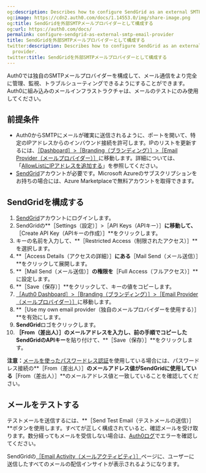 ```yaml
---
og:description: Describes how to configure SendGrid as an external SMTP email provider.
og:image: https://cdn2.auth0.com/docs/1.14553.0/img/share-image.png
og:title: SendGridを外部SMTPメールプロバイダーとして構成する
og:url: https://auth0.com/docs/
permalink: configure-sendgrid-as-external-smtp-email-provider
title: SendGridを外部SMTPメールプロバイダーとして構成する
twitter:description: Describes how to configure SendGrid as an external SMTP email
  provider.
twitter:title: SendGridを外部SMTPメールプロバイダーとして構成する
---
```


Auth0では独自のSMTPメールプロバイダーを構成して、メール通信をより完全に管理、監視、トラブルシューティングできるようにすることができます。Auth0に組み込みのメールインフラストラクチャは、メールのテストにのみ使用してください。

## 前提条件

* Auth0からSMTPにメールが確実に送信されるように、ポートを開いて、特定のIPアドレスからのインバウンド接続を許可します。IPのリストを更新するには、[［Dashboard］>［Branding（ブランディング）］>［Email Provider（メールプロバイダー）］](%24%7Bmanage_url%7D/#/branding/email_provider)に移動します。詳細については、「[AllowListにIPアドレスを追加する](/security/data-security/allowlist)」を参照してください。
* [SendGrid](https://sendgrid.com)アカウントが必要です。Microsoft Azureのサブスクリプションをお持ちの場合には、Azure Marketplaceで無料アカウントを取得できます。

## SendGridを構成する

1. [SendGrid](https://sendgrid.com)アカウントにログインします。
2. SendGridの**［Settings（設定）］>［API Keys（APIキー）］**に移動して、**［Create API Key（APIキーの作成）］**をクリックします。
3. キーの名前を入力して、**［Restricted Access（制限されたアクセス）］**を選択します。
4. **［Access Details（アクセスの詳細）］**にある**［Mail Send（メール送信）］**をクリックして展開します。
5. **［Mail Send（メール送信）］**の権限を**［Full Access（フルアクセス）］**に設定します。
6. **［Save（保存）］**をクリックして、キーの値をコピーします。
7. [［Auth0 Dashboard］>［Branding（ブランディング）］>［Email Provider（メールプロバイダー）］](%24%7Bmanage_url%7D/#/branding/email_provider)に移動します。
8. **［Use my own email provider（独自のメールプロバイダーを使用する）］**を有効にします。
9. **SendGrid**ロゴをクリックします。
10. **［From（差出人）］**のメールアドレスを入力し、前の手順でコピーしたSendGridの**APIキー**を貼り付けて、**［Save（保存）］**をクリックします。

**注意：**[メールを使ったパスワードレス認証](https://auth0.com/docs/authenticate/passwordless#email)を使用している場合には、パスワードレス接続の**［From（差出人）］**のメールアドレス値がSendGridに使用している**［From（差出人）］**のメールアドレス値と一致していることを確認してください。

## メールをテストする

テストメールを送信するには、**［Send Test Email（テストメールの送信）］**ボタンを使用します。すべてが正しく構成されていると、確認メールを受け取ります。数分経ってもメールを受信しない場合は、[Auth0ログ](%24%7Bmanage_url%7D/#/logs)でエラーを確認してください。

SendGridの[［Email Activity（メールアクティビティ）］](https://sendgrid.com/logs/index)ページに、ユーザーに送信したすべてのメールの配信インサイトが表示されるようになります。
